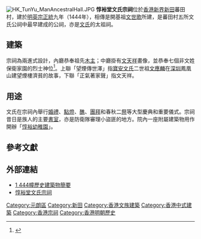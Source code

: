 [[File:HK_TunYu_ManAncestralHall.JPG|thumb]]
'''惇裕堂文氏宗祠'''位於[[香港|香港]][[新界|新界]][[新田_(香港)|新田]]蕃田村，建於[[明朝|明]][[明英宗|英宗]][[正统_(年号)|正統]]九年（1444年），相傳是開基祖[[文世歌|文世歌]]所建，是蕃田村五所文氏公祠中最早建成的公祠，亦是[[新田文氏家族|文氏]]的太祖祠。

==建築==
宗祠為兩進式設計，內廳恭奉祖先[[神主牌|木主]]；中廳掛有[[文天祥|文天祥]]畫像，並恭奉七個非文姓保衛家園的烈士神位<ref>{{Cite web |url=https://mmis.hkpl.gov.hk/coverpage/-/coverpage/view?_coverpage_WAR_mmisportalportlet_ref=LPEC03&p_r_p_-1078056564_c=QF757YsWv58JCjtBMMIqooA96qE2Gb9d |title=口頭傳統和表現形式 - 宗族口述傳說（新田文氏） |access-date=2020-12-14 |archive-date=2015-12-08 |archive-url=https://web.archive.org/web/20151208132703/https://mmis.hkpl.gov.hk/coverpage/-/coverpage/view?_coverpage_WAR_mmisportalportlet_ref=LPEC03&p_r_p_-1078056564_c=QF757YsWv58JCjtBMMIqooA96qE2Gb9d |dead-url=no }}</ref>。上聯「望煙傳世澤」指[[寶安文氏|寶安文氏]]二世祖[[文應麟|文應麟]]在[[深圳|深圳]]鳳凰山建望煙樓濟貧的故事，下聯「正氣著家聲」指文天祥。

==用途==
文氏在宗祠內舉行[[婚禮|婚禮]]、[[點燈_(儀式)|點燈]]、[[太平清醮|醮]]、[[團拜|團拜]]和春秋二[[祠祭|祭]]等大型慶典和重要儀式。宗祠昔日是族人的主要[[書室|書室]]，亦是防衛隊審理小盜匪的地方。院內一座附屬建築物用作開辦「[[惇裕幼稚園|惇裕幼稚園]]」。

==參考文獻==
{{cite book |author=嚴瑞源 |title=《新界宗族文化之旅》 |series=香港探索系列 |publisher=[[萬里書店|萬里書店]] |location=香港 |isbn=962-14-2936-6 |pages=第96-97頁 |date=2005年10月}}

==外部連結==
* [https://web.archive.org/web/20090612055818/http://www.amo.gov.hk/form/AAB_brief_info_b5.pdf 1 444幢歷史建築物簡要]
* [https://www.seewide.com/mobile/%E5%BB%9F%E5%AE%87-%E6%83%87%E8%A3%95%E5%A0%82%E6%96%87%E6%B0%8F%E5%AE%97%E7%A5%A0-%E4%B8%8A%E6%B0%B4-10567 惇裕堂文氏宗祠] {{Wayback|url=https://www.seewide.com/mobile/%E5%BB%9F%E5%AE%87-%E6%83%87%E8%A3%95%E5%A0%82%E6%96%87%E6%B0%8F%E5%AE%97%E7%A5%A0-%E4%B8%8A%E6%B0%B4-10567 |date=20180301050438 }}

{{香港一級歷史建築}}

[[Category:元朗區|Category:元朗區]]
[[Category:新田|Category:新田]]
[[Category:香港文族建築|Category:香港文族建築]]
[[Category:香港中式建築|Category:香港中式建築]]
[[Category:香港宗祠|Category:香港宗祠]]
[[Category:香港明朝歷史|Category:香港明朝歷史]]